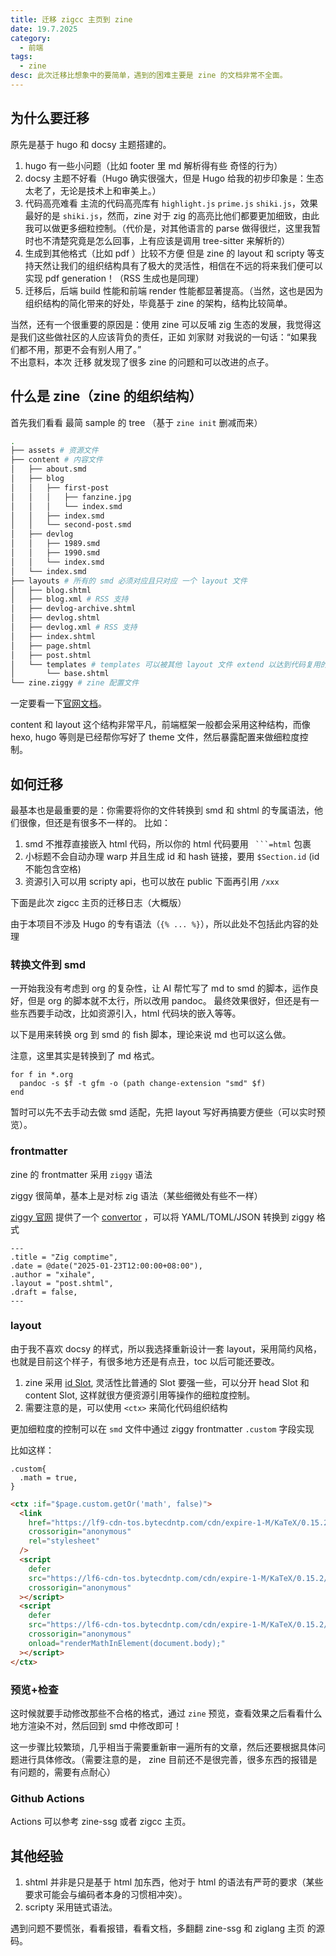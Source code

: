 ```yaml
---
title: 迁移 zigcc 主页到 zine
date: 19.7.2025
category:
  - 前端
tags:
  - zine
desc: 此次迁移比想象中的要简单，遇到的困难主要是 zine 的文档非常不全面。
---
```


## 为什么要迁移

原先是基于 hugo 和 docsy 主题搭建的。

1. hugo 有一些小问题（比如 footer 里 md 解析得有些 奇怪的行为）
2. docsy 主题不好看（Hugo 确实很强大，但是 Hugo 给我的初步印象是：生态太老了，无论是技术上和审美上。）
3. 代码高亮难看
   主流的代码高亮库有 `highlight.js` `prime.js` `shiki.js`，效果最好的是 `shiki.js`，然而，zine 对于 zig 的高亮比他们都要更加细致，由此我可以做更多细粒控制。（代价是，对其他语言的 parse 做得很烂，这里我暂时也不清楚究竟是怎么回事，上有应该是调用 tree-sitter 来解析的）
4. 生成到其他格式（比如 pdf ）比较不方便
   但是 zine 的 layout 和 scripty 等支持天然让我们的组织结构具有了极大的灵活性，相信在不远的将来我们便可以实现 pdf generation！（RSS 生成也是同理）
5. 迁移后，后端 build 性能和前端 render 性能都显著提高。（当然，这也是因为 组织结构的简化带来的好处，毕竟基于 zine 的架构，结构比较简单。

当然，还有一个很重要的原因是：使用 zine 可以反哺 zig 生态的发展，我觉得这是我们这些做社区的人应该背负的责任，正如 刘家财 对我说的一句话：“如果我们都不用，那更不会有别人用了。”  
不出意料，本次 迁移 就发现了很多 zine 的问题和可以改进的点子。

## 什么是 zine（zine 的组织结构）

首先我们看看 最简 sample 的 tree （基于 `zine init` 删减而来）

```sh
.
├── assets # 资源文件
├── content # 内容文件
│   ├── about.smd
│   ├── blog
│   │   ├── first-post
│   │   │   ├── fanzine.jpg
│   │   │   └── index.smd
│   │   ├── index.smd
│   │   └── second-post.smd
│   ├── devlog
│   │   ├── 1989.smd
│   │   ├── 1990.smd
│   │   └── index.smd
│   └── index.smd
├── layouts # 所有的 smd 必须对应且只对应 一个 layout 文件
│   ├── blog.shtml
│   ├── blog.xml # RSS 支持
│   ├── devlog-archive.shtml
│   ├── devlog.shtml
│   ├── devlog.xml # RSS 支持
│   ├── index.shtml
│   ├── page.shtml
│   ├── post.shtml
│   └── templates # templates 可以被其他 layout 文件 extend 以达到代码复用的目的
│       └── base.shtml
└── zine.ziggy # zine 配置文件
```

一定要看一下[官网文档](https://zine-ssg.io/)。

content 和 layout 这个结构非常平凡，前端框架一般都会采用这种结构，而像 hexo, hugo 等则是已经帮你写好了 theme 文件，然后暴露配置来做细粒度控制。

## 如何迁移

最基本也是最重要的是：你需要将你的文件转换到 smd 和 shtml 的专属语法，他们很像，但还是有很多不一样的。
比如：

1. smd 不推荐直接嵌入 html 代码，所以你的 html 代码要用 ` ```=html` 包裹
2. 小标题不会自动办理 warp 并且生成 id 和 hash 链接，要用 `$Section.id` (id 不能包含空格)
3. 资源引入可以用 scripty api，也可以放在 public 下面再引用 `/xxx`

下面是此次 zigcc 主页的迁移日志（大概版）

由于本项目不涉及 Hugo 的专有语法（`{% ... %}`），所以此处不包括此内容的处理

### 转换文件到 smd

一开始我没有考虑到 org 的复杂性，让 AI 帮忙写了 md to smd 的脚本，运作良好，但是 org 的脚本就不太行，所以改用 pandoc。
最终效果很好，但还是有一些东西要手动改，比如资源引入，html 代码块的嵌入等等。

以下是用来转换 org 到 smd 的 fish 脚本，理论来说 md 也可以这么做。

注意，这里其实是转换到了 md 格式。

```fish
for f in *.org
  pandoc -s $f -t gfm -o (path change-extension "smd" $f)
end
```

暂时可以先不去手动去做 smd 适配，先把 layout 写好再搞要方便些（可以实时预览）。

### frontmatter

zine 的 frontmatter 采用 `ziggy` 语法

ziggy 很简单，基本上是对标 zig 语法（某些细微处有些不一样）

[ziggy 官网](https://ziggy-lang.io/) 提供了一个 [convertor](https://ziggy-lang.io/documentation/ziggy-convert/) ，可以将 YAML/TOML/JSON 转换到 ziggy 格式

```zig
---
.title = "Zig comptime",
.date = @date("2025-01-23T12:00:00+08:00"),
.author = "xihale",
.layout = "post.shtml",
.draft = false,
---
```

### layout

由于我不喜欢 docsy 的样式，所以我选择重新设计一套 layout，采用简约风格，也就是目前这个样子，有很多地方还是有点丑，toc 以后可能还要改。

1. zine 采用 [id Slot](https://zine-ssg.io/docs/superhtml/#super), 灵活性比普通的 Slot 要强一些，可以分开 head Slot 和 content Slot, 这样就很方便资源引用等操作的细粒度控制。
2. 需要注意的是，可以使用 `<ctx>` 来简化代码组织结构

更加细粒度的控制可以在 `smd` 文件中通过 ziggy frontmatter `.custom` 字段实现

比如这样：

```zig
.custom{
  .math = true,
}
```

```html
<ctx :if="$page.custom.getOr('math', false)">
  <link
    href="https://lf9-cdn-tos.bytecdntp.com/cdn/expire-1-M/KaTeX/0.15.2/katex.min.css"
    crossorigin="anonymous"
    rel="stylesheet"
  />
  <script
    defer
    src="https://lf6-cdn-tos.bytecdntp.com/cdn/expire-1-M/KaTeX/0.15.2/katex.min.js"
    crossorigin="anonymous"
  ></script>
  <script
    defer
    src="https://lf6-cdn-tos.bytecdntp.com/cdn/expire-1-M/KaTeX/0.15.2/contrib/auto-render.min.js"
    crossorigin="anonymous"
    onload="renderMathInElement(document.body);"
  ></script>
</ctx>
```

### 预览+检查

这时候就要手动修改那些不合格的格式，通过 `zine` 预览，查看效果之后看看什么地方渲染不对，然后回到 smd 中修改即可！

这一步骤比较繁琐，几乎相当于需要重新审一遍所有的文章，然后还要根据具体问题进行具体修改。（需要注意的是， zine 目前还不是很完善，很多东西的报错是有问题的，需要有点耐心）

### Github Actions

Actions 可以参考 zine-ssg 或者 zigcc 主页。

## 其他经验

1. shtml 并非是只是基于 html 加东西，他对于 html 的语法有严苛的要求（某些要求可能会与编码者本身的习惯相冲突）。
2. scripty 采用链式语法。

遇到问题不要慌张，看看报错，看看文档，多翻翻 zine-ssg 和 ziglang 主页 的源码。
